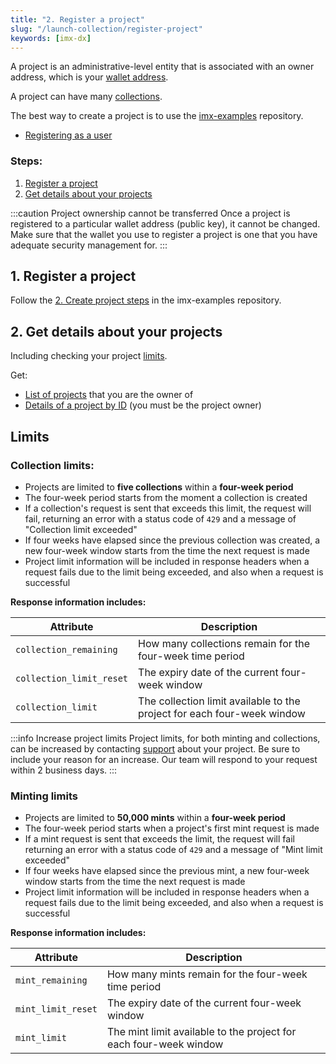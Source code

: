 ```yaml
---
title: "2. Register a project"
slug: "/launch-collection/register-project"
keywords: [imx-dx]
---
```



A project is an administrative-level entity that is associated with an owner address, which is your [wallet address](/docs/register-as-user).

A project can have many [collections](/docs/register-collection).

The best way to create a project is to use the [imx-examples](https://github.com/immutable/imx-examples/blob/main/docs/onboarding.md#2-create-project) repository.

<ListAdmonition title="Pre-requisites" icon="🤚" type="tip">
    <ul>
    <li><a href="./register-as-user">Registering as a user</a></li>
    </ul>
</ListAdmonition>

### Steps:
1. [Register a project](#1-register-a-project)
2. [Get details about your projects](#2-get-details-about-your-projects)

:::caution Project ownership cannot be transferred
Once a project is registered to a particular wallet address (public key), it cannot be changed. Make sure that the wallet you use to register a project is one that you have adequate security management for.
:::

## 1. Register a project


Follow the [2. Create project steps](https://github.com/immutable/imx-examples/blob/main/docs/onboarding.md#2-create-project) in the imx-examples repository.

## 2. Get details about your projects
Including checking your project [limits](#limits).

Get:
* [List of projects](https://github.com/immutable/imx-examples/blob/main/docs/administration.md#get-a-list-of-projects) that you are the owner of
* [Details of a project by ID](https://github.com/immutable/imx-examples/blob/main/docs/administration.md#get-a-project-by-id) (you must be the project owner)

## Limits
### Collection limits:
* Projects are limited to **five collections** within a **four-week period**
* The four-week period starts from the moment a collection is created
* If a collection's request is sent that exceeds this limit, the request will fail, returning an error with a status code of `429` and a message of "Collection limit exceeded"
* If four weeks have elapsed since the previous collection was created, a new four-week window starts from the time the next request is made
* Project limit information will be included in response headers when a request fails due to the limit being exceeded, and also when a request is successful

**Response information includes:**

| Attribute | Description |
| --- | --- |
| `collection_remaining` | How many collections remain for the four-week time period |
| `collection_limit_reset` | The expiry date of the current four-week window |
| `collection_limit` | The collection limit available to the project for each four-week window |

:::info Increase project limits
Project limits, for both minting and collections, can be increased by contacting [support](https://support.immutable.com/) about your project. Be sure to include your reason for an increase. Our team will respond to your request within 2 business days.
:::

### Minting limits
* Projects are limited to **50,000 mints** within a **four-week period**
* The four-week period starts when a project's first mint request is made
* If a mint request is sent that exceeds the limit, the request will fail returning an error with a status code of `429` and a message of "Mint limit exceeded"
* If four weeks have elapsed since the previous mint, a new four-week window starts from the time the next request is made
* Project limit information will be included in response headers when a request fails due to the limit being exceeded, and also when a request is successful

**Response information includes:**

| Attribute | Description |
| --- | --- |
| `mint_remaining` | How many mints remain for the four-week time period |
| `mint_limit_reset` | The expiry date of the current four-week window |
| `mint_limit` | The mint limit available to the project for each four-week window |

